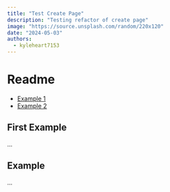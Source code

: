 ```yaml
---
title: "Test Create Page"
description: "Testing refactor of create page"
image: "https://source.unsplash.com/random/220x120"
date: "2024-05-03"
authors:
  - kyleheart7153
---
```


# Readme
- [Example 1](#first-example)
- [Example 2](#example)

## First Example
...

## Example
...